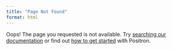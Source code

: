 ```yaml
---
title: "Page Not Found"
format: html
---
```


Oops! The page you requested is not available. Try [searching our documentation](/404.qmd?q=%20&show-results=1) or find out [how to get started](start.qmd) with Positron.